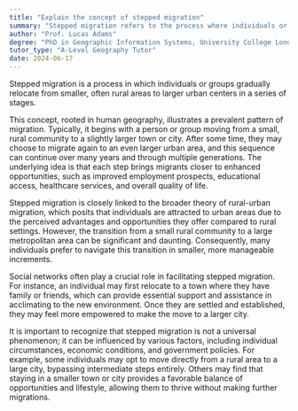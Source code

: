 ```yaml
---
title: "Explain the concept of stepped migration"
summary: "Stepped migration refers to the process where individuals or groups move from smaller, often rural areas to larger, urban areas in stages."
author: "Prof. Lucas Adams"
degree: "PhD in Geographic Information Systems, University College London"
tutor_type: "A-Level Geography Tutor"
date: 2024-06-17
---
```


Stepped migration is a process in which individuals or groups gradually relocate from smaller, often rural areas to larger urban centers in a series of stages.

This concept, rooted in human geography, illustrates a prevalent pattern of migration. Typically, it begins with a person or group moving from a small, rural community to a slightly larger town or city. After some time, they may choose to migrate again to an even larger urban area, and this sequence can continue over many years and through multiple generations. The underlying idea is that each step brings migrants closer to enhanced opportunities, such as improved employment prospects, educational access, healthcare services, and overall quality of life.

Stepped migration is closely linked to the broader theory of rural-urban migration, which posits that individuals are attracted to urban areas due to the perceived advantages and opportunities they offer compared to rural settings. However, the transition from a small rural community to a large metropolitan area can be significant and daunting. Consequently, many individuals prefer to navigate this transition in smaller, more manageable increments.

Social networks often play a crucial role in facilitating stepped migration. For instance, an individual may first relocate to a town where they have family or friends, which can provide essential support and assistance in acclimating to the new environment. Once they are settled and established, they may feel more empowered to make the move to a larger city.

It is important to recognize that stepped migration is not a universal phenomenon; it can be influenced by various factors, including individual circumstances, economic conditions, and government policies. For example, some individuals may opt to move directly from a rural area to a large city, bypassing intermediate steps entirely. Others may find that staying in a smaller town or city provides a favorable balance of opportunities and lifestyle, allowing them to thrive without making further migrations.
    